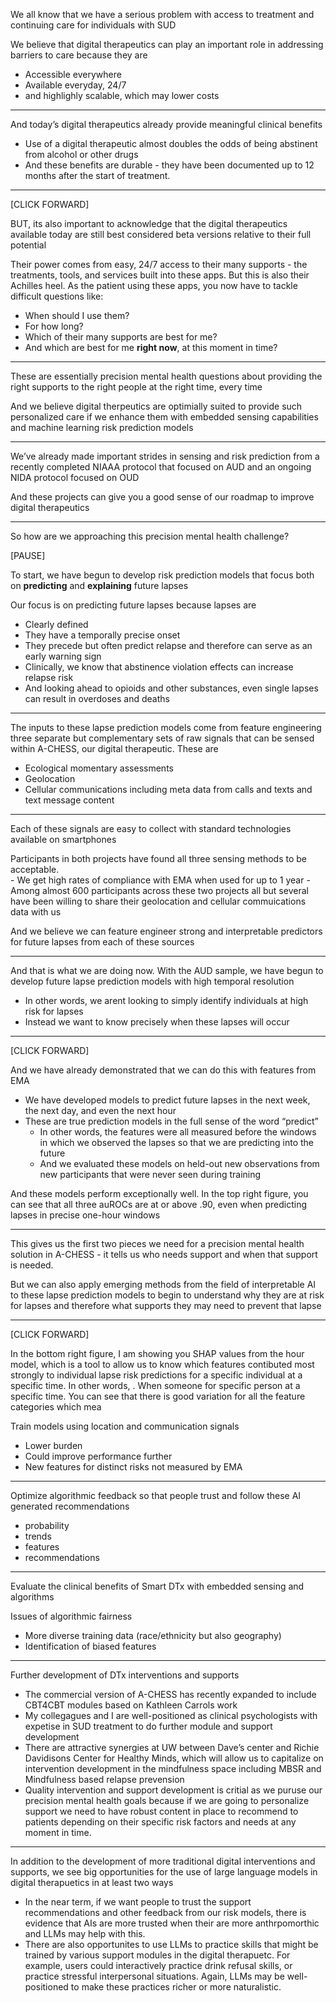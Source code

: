 We all know that we have a serious problem with access to treatment and continuing care for individuals with SUD

We believe that digital therapeutics can play an important role in addressing barriers to care because they are 

- Accessible everywhere
- Available everyday, 24/7
- and highlighly scalable, which may lower costs

-----

And today's digital therapeutics already provide meaningful clinical benefits

- Use of a digital therapeutic almost doubles the odds of being abstinent from alcohol or other drugs
- And these benefits are durable - they have been documented up to 12 months after the start of treatment.  

-----

[CLICK FORWARD]

BUT, its also important to acknowledge that the digital therapeutics available today are still best considered beta versions relative to their full potential 

Their power comes from easy, 24/7 access to their many supports - the treatments, tools, and services built into these apps. But this is also their Achilles heel. As the patient using these apps, you now have to tackle difficult questions like:

- When should I use them?
- For how long?
- Which of their many supports are best for me?
- And which are best for me **right now**, at this moment in time?

-----

These are essentially precision mental health questions about providing the right supports to the right people at the right time, every time

And we believe digital therpeutics are optimially suited to provide such personalized care if we enhance them with embedded sensing capabilities and machine learning risk prediction models 

-----

We've already made important strides in sensing and risk prediction from a recently completed NIAAA protocol that focused on AUD and an ongoing NIDA protocol focused on OUD 

And these projects can give you a good sense of our roadmap to improve digital therapeutics 

-----

So how are we approaching this precision mental health challenge?

[PAUSE]

To start, we have begun to develop risk prediction models that focus both on **predicting** and **explaining** future lapses

Our focus is on predicting future lapses because lapses are 

- Clearly defined
- They have a temporally precise onset
- They precede but often predict relapse and therefore can serve as an early warning sign
- Clinically, we know that abstinence violation effects can increase relapse risk
- And looking ahead to opioids and other substances, even single lapses can result in overdoses and deaths

-----

The inputs to these lapse prediction models come from feature engineering three separate but complementary sets of raw signals that can be sensed within A-CHESS, our digital therapeutic.  These are

- Ecological momentary assessments
- Geolocation
- Cellular communications including meta data from calls and texts and text message content

-----

Each of these signals are easy to collect with standard technologies available on smartphones

Participants in both projects have found all three sensing methods to be acceptable.  
 - We get high rates of compliance with EMA when used for up to 1 year
 - Among almost 600 participants across these two projects all but several have been willing to share their geolocation and cellular commuications data with us

And we believe we can feature engineer strong and interpretable predictors for future lapses from each of these sources 

-----

And that is what we are doing now.  With the AUD sample, we have begun to develop future lapse prediction models with high temporal resolution 

- In other words, we arent looking to simply identify individuals at high risk for lapses 
- Instead we want to know precisely when these lapses will occur  

-----

[CLICK FORWARD]

And we have already demonstrated that we can do this with features from EMA

- We have developed models to predict future lapses in the next week, the next day, and even the next hour
- These are true prediction models in the full sense of the word "predict"
  - In other words, the features were all measured before the windows in which we observed the lapses so that we are predicting into the future
  - And we evaluated these models on held-out new observations from new participants that were never seen during training

And these models perform exceptionally well.  In the top right figure, you can see that all three auROCs are at or above .90, even when predicting lapses in precise one-hour windows

-----

This gives us the first two pieces we need for a precision mental health solution in A-CHESS - it tells us who needs support and when that support is needed.   

But we can also apply emerging methods from the field of interpretable AI to these lapse prediction models to begin to understand why they are at risk for lapses and therefore what supports they may need to prevent that lapse

-----

[CLICK FORWARD]

In the bottom right figure, I am showing you SHAP values from the hour model, which is a tool to allow us to know which features contibuted most strongly to individual lapse risk predictions for a specific individual at a specific time.  In other words, .  When someone  for specific person at a specific time. You can see that there is good variation for all the feature categories which mea


Train models using location and communication signals

- Lower burden
- Could improve performance further
- New features for distinct risks not measured by EMA

-----

Optimize algorithmic feedback so that people trust and follow these AI generated recommendations

- probability
- trends
- features
- recommendations

-----

Evaluate the clinical benefits of Smart DTx with embedded sensing and algorithms


Issues of algorithmic fairness

- More diverse training data (race/ethnicity but also geography)
- Identification of biased features



-----

Further development of DTx interventions and supports

- The commercial version of A-CHESS has recently expanded to include CBT4CBT modules based on Kathleen Carrols work
- My collegagues and I are well-positioned as clinical psychologists with expetise in SUD treatment to do further module and support development
- There are attractive synergies at UW between Dave's center and Richie Davidisons Center for Healthy Minds, which will allow us to capitalize on intervention development in the mindfulness space including MBSR and Mindfulness based relapse prevension
- Quality intervention and support development is critial as we puruse our precision mental health goals because if we are going to personalize support we need to have robust content in place to recommend to patients depending on their specific risk factors and needs at any moment in time.

-----

In addition to the development of more traditional digital interventions and supports, we see big opportunities for the use of large language models in digital therapuetics in at least two ways

- In the near term, if we want people to trust the support recommendations and other feedback from our risk models, there is evidence that AIs are more trusted when their are more anthrpomorthic and LLMs may help with this.
- There are also opportunites to use LLMs to practice skills that might be trained by various support modules in the digital therapuetc.  For example, users could interactively practice drink refusal skills, or practice stressful interpersonal situations.  Again, LLMs may be well-positioned to make these practices richer or more naturalistic.

